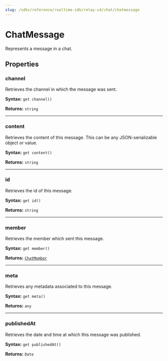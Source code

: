 ---
slug: /sdks/reference/realtime-sdk/relay-v4/chat/chatmessage
---

# ChatMessage

Represents a message in a chat.

## **Properties**

### channel

Retrieves the channel in which the message was sent.

**Syntax:** `get channel()`

**Returns:** `string`

---

### content

Retrieves the content of this message. This can be any JSON-serializable object or value.

**Syntax:** `get content()`

**Returns:** `string`

---

### id

Retrieves the id of this message.

**Syntax:** `get id()`

**Returns:** `string`

---

### member

Retrieves the member which sent this message.

**Syntax:** `get member()`

**Returns:** [`ChatMember`](./chat-chatmember.mdx)

---

### meta

Retrieves any metadata associated to this message.

**Syntax:** `get meta()`

**Returns:** `any`

---

### publishedAt

Retrieves the date and time at which this message was published.

**Syntax:** `get publishedAt()`

**Returns:** `Date`
